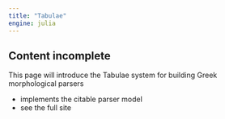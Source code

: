 ```yaml
---
title: "Tabulae"
engine: julia
---
```




:::{.callout-caution}
## Content incomplete

This page will introduce the Tabulae system for building Greek morphological parsers
:::


- implements the citable parser model
- see the full site